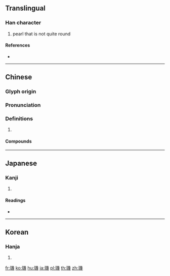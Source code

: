 {{also|玑}}
==Translingual==

===Han character===
{{Han char|rn=96|rad=玉|as=12|sn=16|four=12153|canj=MGVII}}

# pearl that is not quite round

====References====
* {{Han ref|kx=0742.170|dkj=21253|dj=1151.300|hdz=21139.020|uh=74A3|ud=29859|bh=BF59|bd=48985}}

----

==Chinese==
{{zh-forms|s=玑}}

===Glyph origin===
{{Han etym}}

===Pronunciation===
{{zh-pron
|m=jī
|c=gei1
|mc=y
|oc=y
|cat=
}}

===Definitions===
{{zh-hanzi}}

# {{rfdef|zh}}

====Compounds====
{{zh-der|字字珠璣|天璣|口吐珠璣|璇璣圖|璇璣|滿腹珠璣|珠璣|抱璣|照夜璣|璿璣|璣鏡|璣琲|珠璣咳唾}}

----

==Japanese==

===Kanji===
{{ja-kanji|grade=|rs=玉12}}

# {{defn|lang=ja|sort=玉12}}

====Readings====
* {{ja-readings|on=[[き]] (ki), [[け]] (ke), [[げ]] (ge), [[ぎ]] (gi)|kun=[[たま]] (tama)|nanori=}}

----

==Korean==

===Hanja===
{{ko-hanja|hangeul=기|eumhun=|rv=gi|mr=ki|y=ki}}

# {{defn|lang=ko|sort=玉12}}

[[fr:璣]]
[[ko:璣]]
[[hu:璣]]
[[ja:璣]]
[[pl:璣]]
[[th:璣]]
[[zh:璣]]